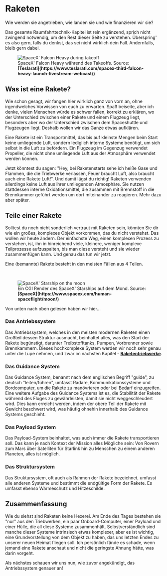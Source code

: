 
# Raketen
Wie werden sie angetrieben, wie landen sie und wie finanzieren wir sie?

<ReadingTime />

<Callout type="info" emoji="ℹ️">
  Das gesamte Raumfahrttechnik-Kapitel ist rein ergänzend, sprich nicht zwingend notwendig, um den Rest dieser Seite zu verstehen. Überspring' es also gern, falls du denkst, das sei nicht wirklich dein Fall. Andernfalls, bleib gern dabei.
</Callout>

<br />
<figure>
<Image src={require(".//../../../../resources/images/falconheavy.jpg")} alt="SpaceX' Falcon Heavy during takeoff" />
<figcaption style={{ color: "rgb(156, 156, 156)", fontSize: "14px", marginTop: "2px" }}>SpaceX' Falcon Heavy während des Takeoffs. Source: <strong>[Teslarati](https://www.teslarati.com/spacex-third-falcon-heavy-launch-livestream-webcast/)</strong></figcaption>
</figure>

## Was ist eine Rakete?
Wie schon gesagt, wir fangen hier wirklich ganz von vorn an, ohne irgendwelches Vorwissen von euch zu erwarten. Spaß beiseite, aber ich denke, vielen Menschen würde es schwer fallen, korrekt zu erklären, wo der Unterschied zwischen einer Rakete und einem Flugzeug liegt, besonders aber wo der Unterschied zwischen dem Spaceshuttle und Flugzeugen liegt. Deshalb wollen wir das Ganze etwas aufklären.

Eine Rakete ist ein Transportmittel, das bis auf kleinste Mengen beim Start keine umliegende Luft, sondern lediglich interne Systeme benötigt, um sich selbst in die Luft zu befördern. Ein Flugzeug im Gegenzug verwendet Propeller, die nicht ohne umliegende Luft aus der Atmosphäre verwendet werden können.

Jetzt könntest du sagen: "Hey, bei Raketenstarts sehe ich heiße Gase und Flammen, die die Triebwerke verlassen, Feuer braucht Luft, also braucht auch eine Rakete Luft!". Und damit lägst du richtig! Raketen verwenden allerdings keine Luft aus ihrer umliegenden Atmosphäre. Sie nutzen stattdessen interne Oxidationsmittel, die zusammen mit Brennstoff in die Brennkammer geführt werden um dort miteinander zu reagieren. Mehr dazu aber später.

## Teile einer Rakete
Solltest du noch nicht sonderlich vertraut mit Raketen sein, könnten Sie dir wie ein großes, komplexes Objekt vorkommen, das du nicht verstehst. Das wollen wir heute ändern. Der einfachste Weg, einen komplexen Prozess zu verstehen, ist, ihn in hinreichend viele, kleinere, weniger komplexe Teilprozesse aufzuspalten, bis man diese versteht und sie wieder zusammenfügen kann. Und genau das tun wir jetzt.

Eine (bemannte) Rakete besteht in den meisten Fällen aus 4 Teilen. 

<br />
<figure>
<Image src={require(".//../../../../resources/images/starship1.jpg")} alt="SpaceX' Starship on the moon " />
<figcaption style={{ color: "rgb(156, 156, 156)", fontSize: "14px", marginTop: "2px" }}>Ein CGI Render des SpaceX' Starships auf dem Mond. Source: <strong>[SpaceX](https://www.spacex.com/human-spaceflight/moon/)</strong></figcaption>
</figure>

Von unten nach oben gelesen haben wir hier...

### Das Antriebssystem
Das Antriebssystem, welches in den meisten modernen Raketen einen Großteil dessen Struktur ausmacht, beinhaltet alles, was den Start der Rakete begünstigt, darunter Treibstofftanks, Pumpen, Vorbrenner sowie Brennkammern. Dieses hochkomplexe System werden wir noch sehr genau unter die Lupe nehmen, und zwar im nächsten Kapitel - <strong>[Raketentriebwerke](https://beyondearth.gg/de/documentation/aerospace_engineering/rockets/engines)</strong>.

### Das Guidance System
Das Guidance System, benannt nach dem englischen Begriff "guide", zu deutsch "leiten/führen", umfasst Radare, Kommunikationssysteme und Bordcomputer, um die Rakete zu manövrieren oder bei Bedarf einzugreifen. Eine weitere Aufgabe des Guidance Systems ist es, die Stabilität der Rakete während des Fluges zu gewährleisten, damit sie nicht weggeschleudert wird. Dies kann erreicht werden, indem der obere Teil der Rakete mit Gewicht beschwert wird, was häufig ohnehin innerhalb des Guidance Systems geschieht.

### Das Payload System
Das Payload-System beinhaltet, was auch immer die Rakete transportieren soll. Das kann je nach Kontext der Mission alles Mögliche sein: Von Rovern zum Mars über Satelliten für Starlink hin zu Menschen zu einem anderen Planeten, alles ist möglich.

### Das Struktursystem
Das Struktursystem, oft auch als Rahmen der Rakete bezeichnet, umfasst alle anderen Systeme und bestimmt die endgültige Form der Rakete. Es umfasst ebenso Wärmeschutz und Hitzeschilde.


## Zusammenfassung
Wie du siehst sind Raketen keine Hexerei. Am Ende des Tages bestehen sie "nur" aus den Triebwerken, ein paar Onboard-Computer, einer Payload und einer Hülle, die all diese Systeme zusammenhält. Selbstverständlich sind manche dieser Systeme intrinsisch etwas komplexer, aber es ist wichtig, eine Grundvorstellung von dem Objekt zu haben, das uns letzten Endes zu unserer neuen Heimat fliegen soll. Ich persönlich fände es schade, wenn jemand eine Rakete anschaut und nicht die geringste Ahnung hätte, was darin vorgeht.

Als nächstes schauen wir uns nun, wie zuvor angekündigt, das Antriebssystem genauer an!

<Analytics />